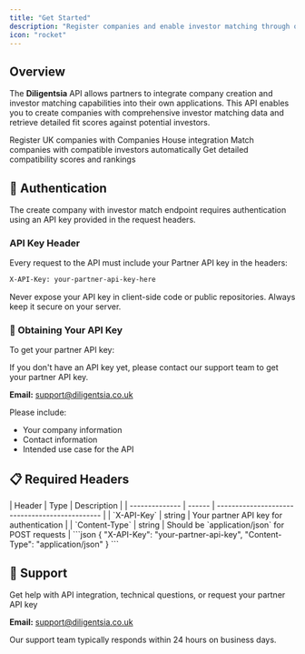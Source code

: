 ```yaml
---
title: "Get Started"
description: "Register companies and enable investor matching through our API"
icon: "rocket"
---
```


## Overview

The **Diligentsia** API allows partners to integrate company creation and investor matching capabilities into their own applications. This API enables you to create companies with comprehensive investor matching data and retrieve detailed fit scores against potential investors.

<CardGroup cols={3}>
  <Card title="Company Registration" icon="building" color="#0285c7">
    Register UK companies with Companies House integration
  </Card>
  <Card title="Investor Matching" icon="handshake" color="#16a34a">
    Match companies with compatible investors automatically
  </Card>
  <Card title="Fit Scoring" icon="chart-line" color="#dc2626">
    Get detailed compatibility scores and rankings
  </Card>
</CardGroup>

## 🔐 Authentication

The create company with investor match endpoint requires authentication using an API key provided in the request headers.

### API Key Header

Every request to the API must include your Partner API key in the headers:

<CodeGroup>

```bash Header Format
X-API-Key: your-partner-api-key-here
```

</CodeGroup>

<Warning>
  Never expose your API key in client-side code or public repositories. Always keep it secure on your server.
</Warning>

### 🔑 Obtaining Your API Key

To get your partner API key:

<Card title="Contact Support" icon="headset" color="#0285c7">
  If you don't have an API key yet, please contact our support team to get your partner API key.

  **Email:** [support@diligentsia.co.uk](mailto:support@diligentsia.co.uk)

  Please include:

  - Your company information
  - Contact information
  - Intended use case for the API
</Card>

## 📋 Required Headers

<Tabs>
  <Tab title="Headers Table">
    | Header         | Type   | Description                                    |
    | -------------- | ------ | ---------------------------------------------- |
    | `X-API-Key`    | string | Your partner API key for authentication        |
    | `Content-Type` | string | Should be `application/json` for POST requests |
  </Tab>
  <Tab title="Example Headers">
    ```json
    {
      "X-API-Key": "your-partner-api-key",
      "Content-Type": "application/json"
    }
    ```
  </Tab>
</Tabs>

## 💬 Support

<Card title="Contact Support" icon="envelope" href="mailto:support@diligentsia.co.uk">
  Get help with API integration, technical questions, or request your partner API key

  **Email:** [support@diligentsia.co.uk](mailto:support@diligentsia.co.uk)

  Our support team typically responds within 24 hours on business days.
</Card>